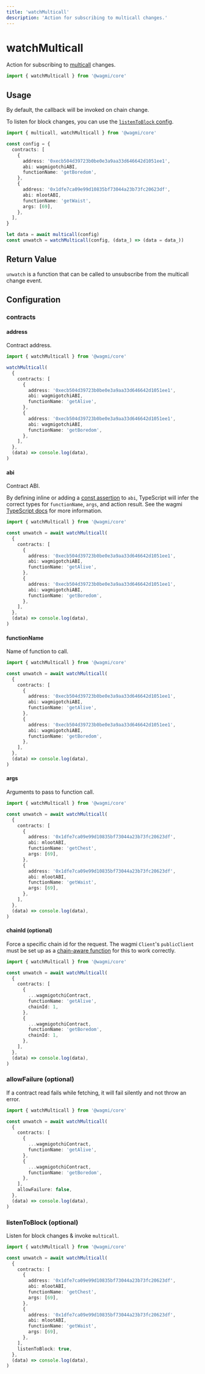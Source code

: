 ```yaml
---
title: 'watchMulticall'
description: 'Action for subscribing to multicall changes.'
---
```



# watchMulticall

Action for subscribing to [multicall](/core/actions/multicall) changes.

```ts
import { watchMulticall } from '@wagmi/core'
```

## Usage

By default, the callback will be invoked on chain change.

To listen for block changes, you can use the [`listenToBlock` config](#listentoblock-optional).

```ts {20}
import { multicall, watchMulticall } from '@wagmi/core'

const config = {
  contracts: [
    {
      address: '0xecb504d39723b0be0e3a9aa33d646642d1051ee1',
      abi: wagmigotchiABI,
      functionName: 'getBoredom',
    },
    {
      address: '0x1dfe7ca09e99d10835bf73044a23b73fc20623df',
      abi: mlootABI,
      functionName: 'getWaist',
      args: [69],
    },
  ],
}

let data = await multicall(config)
const unwatch = watchMulticall(config, (data_) => (data = data_))
```

## Return Value

`unwatch` is a function that can be called to unsubscribe from the multicall change event.

## Configuration

### contracts

#### address

Contract address.

```ts {7,12}
import { watchMulticall } from '@wagmi/core'

watchMulticall(
  {
    contracts: [
      {
        address: '0xecb504d39723b0be0e3a9aa33d646642d1051ee1',
        abi: wagmigotchiABI,
        functionName: 'getAlive',
      },
      {
        address: '0xecb504d39723b0be0e3a9aa33d646642d1051ee1',
        abi: wagmigotchiABI,
        functionName: 'getBoredom',
      },
    ],
  },
  (data) => console.log(data),
)
```

#### abi

Contract ABI.

By defining inline or adding a [const assertion](https://www.typescriptlang.org/docs/handbook/release-notes/typescript-3-4.html#const-assertions) to `abi`, TypeScript will infer the correct types for `functionName`, `args`, and action result. See the wagmi [TypeScript docs](/core/typescript) for more information.

```ts {8,13}
import { watchMulticall } from '@wagmi/core'

const unwatch = await watchMulticall(
  {
    contracts: [
      {
        address: '0xecb504d39723b0be0e3a9aa33d646642d1051ee1',
        abi: wagmigotchiABI,
        functionName: 'getAlive',
      },
      {
        address: '0xecb504d39723b0be0e3a9aa33d646642d1051ee1',
        abi: wagmigotchiABI,
        functionName: 'getBoredom',
      },
    ],
  },
  (data) => console.log(data),
)
```

#### functionName

Name of function to call.

```ts {9,14}
import { watchMulticall } from '@wagmi/core'

const unwatch = await watchMulticall(
  {
    contracts: [
      {
        address: '0xecb504d39723b0be0e3a9aa33d646642d1051ee1',
        abi: wagmigotchiABI,
        functionName: 'getAlive',
      },
      {
        address: '0xecb504d39723b0be0e3a9aa33d646642d1051ee1',
        abi: wagmigotchiABI,
        functionName: 'getBoredom',
      },
    ],
  },
  (data) => console.log(data),
)
```

#### args

Arguments to pass to function call.

```ts {10,16}
import { watchMulticall } from '@wagmi/core'

const unwatch = await watchMulticall(
  {
    contracts: [
      {
        address: '0x1dfe7ca09e99d10835bf73044a23b73fc20623df',
        abi: mlootABI,
        functionName: 'getChest',
        args: [69],
      },
      {
        address: '0x1dfe7ca09e99d10835bf73044a23b73fc20623df',
        abi: mlootABI,
        functionName: 'getWaist',
        args: [69],
      },
    ],
  },
  (data) => console.log(data),
)
```

#### chainId (optional)

Force a specific chain id for the request. The wagmi `Client`'s `publicClient` must be set up as a [chain-aware function](/core/config#publicclient-optional) for this to work correctly.

```ts {9,14}
import { watchMulticall } from '@wagmi/core'

const unwatch = await watchMulticall(
  {
    contracts: [
      {
        ...wagmigotchiContract,
        functionName: 'getAlive',
        chainId: 1,
      },
      {
        ...wagmigotchiContract,
        functionName: 'getBoredom',
        chainId: 1,
      },
    ],
  },
  (data) => console.log(data),
)
```

### allowFailure (optional)

If a contract read fails while fetching, it will fail silently and not throw an error.

```ts {15}
import { watchMulticall } from '@wagmi/core'

const unwatch = await watchMulticall(
  {
    contracts: [
      {
        ...wagmigotchiContract,
        functionName: 'getAlive',
      },
      {
        ...wagmigotchiContract,
        functionName: 'getBoredom',
      },
    ],
    allowFailure: false,
  },
  (data) => console.log(data),
)
```

### listenToBlock (optional)

Listen for block changes & invoke `multicall`.

```ts {19}
import { watchMulticall } from '@wagmi/core'

const unwatch = await watchMulticall(
  {
    contracts: [
      {
        address: '0x1dfe7ca09e99d10835bf73044a23b73fc20623df',
        abi: mlootABI,
        functionName: 'getChest',
        args: [69],
      },
      {
        address: '0x1dfe7ca09e99d10835bf73044a23b73fc20623df',
        abi: mlootABI,
        functionName: 'getWaist',
        args: [69],
      },
    ],
    listenToBlock: true,
  },
  (data) => console.log(data),
)
```
